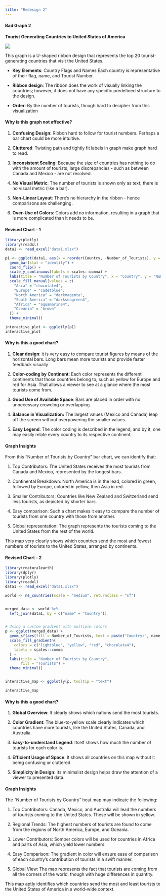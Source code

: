 ---
title: "Redesign 2"
---

#### Bad Graph 2

**Tourist Generating Countries to United States of America**

![](Bad_graph_2.jpg){align="middle"}

This graph is a U-shaped ribbon design that represents the top 20 tourist-generating countries that visit the United States.

-   **Key Elements**: Country Flags and Names Each country is representative of their flag, name, and Tourist Number.

-   **Ribbon design**: The ribbon does the work of visually linking the countries; however, it does not have any specific predefined structure to the design.

-   **Order**: By the number of tourists, though hard to decipher from this visualization

#### Why is this graph not effective?

1.  **Confusing Design**: Ribbon hard to follow for tourist numbers. Perhaps a bar chart could be more intuitive.

2.  **Cluttered**: Twisting path and tightly fit labels in graph make graph hard to read.

3.  **Inconsistent Scaling**: Because the size of countries has nothing to do with the amount of tourists, large discrepancies - such as between Canada and Mexico - are not resolved.

4.  **No Visual Metric**: The number of tourists is shown only as text; there is no visual metric (like a bar).

5.  **Non-Linear Layout**: There's no hierarchy in the ribbon - hence comparisons are challenging.

6.  **Over-Use of Colors**: Colors add no information, resulting in a graph that is more complicated than it needs to be.

#### Revised Chart - 1

```{r, echo=FALSE,  message=FALSE, warning=FALSE}
library(plotly)
library(readxl)
data1 <- read_excel("data1.xlsx")

p1 <- ggplot(data1, aes(x = reorder(Country, -Number_of_Tourists), y = Number_of_Tourists, fill = Continent)) +
  geom_bar(stat = "identity") +
  coord_flip() +
  scale_y_continuous(labels = scales::comma) + 
  labs(title = "Number of Tourists by Country", x = "Country", y = "Number of Tourists") +
  scale_fill_manual(values = c(
    "Asia" = "chocolate4", 
    "Europe" = "cadetblue", 
    "North America" = "darkmagenta", 
    "South America" = "darkseagreen4", 
    "Africa" = "aquamarine4", 
    "Oceania" = "brown"
  )) +
  theme_minimal()

interactive_plot <- ggplotly(p1)
interactive_plot  

```

#### Why is this a good chart?

1.  **Clear design**: it is very easy to compare tourist figures by means of the horizontal bars. Long bars mean more tourists and provide faster feedback visually

2.  **Color-coding by Continent**: Each color represents the different continents that those countries belong to, such as yellow for Europe and red for Asia. That allows a viewer to see at a glance where the most tourists come from.

3.  **Good Use of Available Space**: Bars are placed in order with no unnecessary crowding or overlapping.

4.  **Balance in Visualization:** The largest values (Mexico and Canada) leap off the screen without overpowering the smaller values.

5.  **Easy Legend**: The color coding is described in the legend, and by it, one may easily relate every country to its respective continent.

#### Graph Insights

From this "Number of Tourists by Country" bar chart, we can identify that:

1.  Top Contributors: The United States receives the most tourists from Canada and Mexico, represented by the longest bars.

2.  Continental Breakdown: North America is in the lead, colored in green, followed by Europe, colored in yellow, then Asia in red.

3.  Smaller Contributors: Countries like New Zealand and Switzerland send less tourists, as depicted by shorter bars.

4.  Easy comparison: Such a chart makes it easy to compare the number of tourists from one country with those from another.

5.  Global representation: The graph represents the tourists coming to the United States from the rest of the world.

This map very clearly shows which countries send the most and fewest numbers of tourists to the United States, arranged by continents.

#### Revised Chart - 2

```{r, echo=FALSE,  message=FALSE, warning=FALSE}

library(rnaturalearth)
library(dplyr)
library(plotly)
library(readxl)
data1 <- read_excel("data1.xlsx")

world <- ne_countries(scale = "medium", returnclass = "sf")


merged_data <- world %>%
  left_join(data1, by = c("name" = "Country"))


# Using a custom gradient with multiple colors
p <- ggplot(merged_data) +
  geom_sf(aes(fill = Number_of_Tourists, text = paste("Country:", name, "<br>Tourists:", scales::comma(Number_of_Tourists)))) +
  scale_fill_gradientn(
    colors = c("lightblue", "yellow", "red", "chocolate4"), 
    labels = scales::comma
  ) +  
  labs(title = "Number of Tourists by Country",
       fill = "Tourists") +
  theme_minimal()


interactive_map <- ggplotly(p, tooltip = "text")

interactive_map


```

#### Why is this a good chart?

1.  **Global Overview**: It clearly shows which nations send the most tourists.

2.  **Color Gradient**: The blue-to-yellow scale clearly indicates which countries have more tourists, like the United States, Canada, and Australia.

3.  **Easy-to-understand Legend**: Itself shows how much the number of tourists for each color is. 

4.  **Efficient Usage of Space**: It shows all countries on this map without it being confusing or cluttered. 

5.  **Simplicity in Design**: Its minimalist design helps draw the attention of a viewer to presented data.

#### Graph Insights

The "Number of Tourists by Country" heat map may indicate the following:

1.  Top Contributors: Canada, Mexico, and Australia will lead the numbers of tourists coming to the United States. These will be shown in yellow.

2.  Regional Trends: The highest numbers of tourists are found to come from the regions of North America, Europe, and Oceania.

3.  Lower Contributors: Somber colors will be used for countries in Africa and parts of Asia, which yield lower numbers.

4.  Easy Comparison: The gradient in color will ensure ease of comparison of each country's contribution of tourists in a swift manner.

5.  Global View: The map represents the fact that tourists are coming from all the corners of the world, though with huge differences in quantity.

This map aptly identifies which countries send the most and least tourists to the United States of America in a world-wide context.
